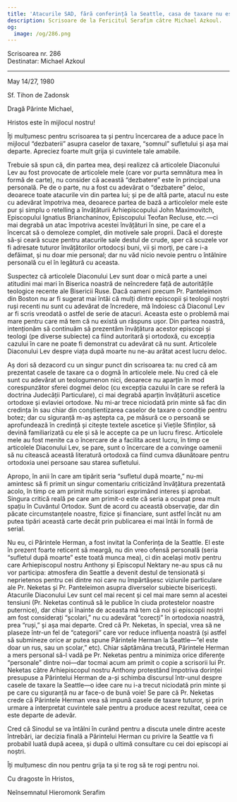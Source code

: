 ```yaml
---
title: 'Atacurile SAD, fără conferință la Seattle, casa de taxare nu este dogmă'
description: Scrisoare de la Fericitul Serafim către Michael Azkoul.
og:
  image: /og/286.png
---
```


<div style={{textAlign:'right', fontFamily:'monospace'}}>Scrisoarea nr. 286</div>
<div style={{textAlign:'left', fontFamily:'monospace'}}>Destinatar: Michael Azkoul</div>

---

May 14/27, 1980

Sf. Tihon de Zadonsk

Dragă Părinte Michael,

Hristos este în mijlocul nostru!

Îți mulțumesc pentru scrisoarea ta și pentru încercarea de a aduce pace în mijlocul “dezbaterii” asupra caselor de taxare, “somnul” sufletului și așa mai departe. Apreciez foarte mult grija și cuvintele tale amabile.

Trebuie să spun că, din partea mea, deși realizez că articolele Diaconului Lev au fost provocate de articolele mele (care vor purta semnătura mea în formă de carte), nu consider că această “dezbatere” este în principal una personală. Pe de o parte, nu a fost cu adevărat o “dezbatere” deloc, deoarece toate atacurile vin din partea lui; și pe de altă parte, atacul nu este cu adevărat împotriva mea, deoarece partea de bază a articolelor mele este pur și simplu o retelling a învățăturii Arhiepiscopului John Maximovitch, Episcopului Ignatius Brianchaninov, Episcopului Teofan Recluse, etc.—ci mai degrabă un atac împotriva acestei învățături în sine, pe care el a încercat să o demoleze complet, din motivele sale proprii. Dacă el dorește să-și ceară scuze pentru atacurile sale destul de crude, sper că scuzele vor fi adresate tuturor învățătorilor ortodocși buni, vii și morți, pe care i-a defăimat, și nu doar mie personal; dar nu văd nicio nevoie pentru o întâlnire personală cu el în legătură cu aceasta.

Suspectez că articolele Diaconului Lev sunt doar o mică parte a unei atitudini mai mari în Biserica noastră de neîncredere față de autoritățile teologice recente ale Bisericii Ruse. Dacă oameni precum Pr. Panteleimon din Boston nu ar fi sugerat mai întâi că mulți dintre episcopii și teologii noștri ruși recenti nu sunt cu adevărat de încredere, mă îndoiesc că Diaconul Lev ar fi scris vreodată o astfel de serie de atacuri. Aceasta este o problemă mai mare pentru care mă tem că nu există un răspuns ușor. Din partea noastră, intenționăm să continuăm să prezentăm învățătura acestor episcopi și teologi (pe diverse subiecte) ca fiind autoritară și ortodoxă, cu excepția cazului în care ne poate fi demonstrat cu adevărat că nu sunt. Articolele Diaconului Lev despre viața după moarte nu ne-au arătat acest lucru deloc.

Aș dori să dezacord cu un singur punct din scrisoarea ta: nu cred că am prezentat casele de taxare ca o dogmă în articolele mele. Nu cred că ele sunt cu adevărat un teologumenon nici, deoarece nu aparțin în mod corespunzător sferei dogmei deloc (cu excepția cazului în care se referă la doctrina Judecății Particulare), ci mai degrabă aparțin învățăturii ascetice ortodoxe și evlaviei ortodoxe. Nu mi-ar trece niciodată prin minte să fac din credința în sau chiar din conștientizarea caselor de taxare o condiție pentru botez; dar cu siguranță m-aș aștepta ca, pe măsură ce o persoană se aprofundează în credință și citește textele ascetice și Viețile Sfinților, să devină familiarizată cu ele și să le accepte ca pe un lucru firesc. Articolele mele au fost menite ca o încercare de a facilita acest lucru, în timp ce articolele Diaconului Lev, se pare, sunt o încercare de a convinge oamenii să nu citească această literatură ortodoxă ca fiind cumva dăunătoare pentru ortodoxia unei persoane sau starea sufletului.

Apropo, în anii în care am tipărit seria “sufletul după moarte,” nu-mi amintesc să fi primit un singur comentariu criticizând învățătura prezentată acolo, în timp ce am primit multe scrisori exprimând interes și aprobat. Singura critică reală pe care am primit-o este că seria a ocupat prea mult spațiu în Cuvântul Ortodox. Sunt de acord cu această observație, dar din păcate circumstanțele noastre, fizice și financiare, sunt astfel încât nu am putea tipări această carte decât prin publicarea ei mai întâi în formă de serial.

Nu eu, ci Părintele Herman, a fost invitat la Conferința de la Seattle. El este în prezent foarte reticent să meargă, nu din vreo ofensă personală (seria “sufletul după moarte” este toată munca mea), ci din același motiv pentru care Arhiepiscopul nostru Anthony și Episcopul Nektary ne-au spus că nu vor participa: atmosfera din Seattle a devenit destul de tensionată și neprietenos pentru cei dintre noi care nu împărtășesc viziunile particulare ale Pr. Neketas și Pr. Panteleimon asupra diverselor subiecte bisericești. Atacurile Diaconului Lev sunt cel mai recent și cel mai mare semn al acestei tensiuni (Pr. Neketas continuă să le publice în ciuda protestelor noastre puternice), dar chiar și înainte de aceasta mă tem că noi și episcopii noștri am fost considerați “școlari,” nu cu adevărat “corecți” în ortodoxia noastră, prea “ruși,” și așa mai departe. Cred că Pr. Neketas, în special, vrea să ne plaseze într-un fel de “categorii” care vor reduce influența noastră (și astfel să submineze orice ar putea spune Părintele Herman la Seattle—“el este doar un rus, sau un școlar,” etc). Chiar săptămâna trecută, Părintele Herman a mers personal să-l vadă pe Pr. Neketas pentru a minimiza orice diferențe “personale” dintre noi—dar tocmai acum am primit o copie a scrisorii lui Pr. Neketas către Arhiepiscopul nostru Anthony protestând împotriva dorinței presupuse a Părintelui Herman de a-și schimba discursul într-unul despre casele de taxare la Seattle—o idee care nu i-a trecut niciodată prin minte și pe care cu siguranță nu ar face-o de bună voie! Se pare că Pr. Neketas crede că Părintele Herman vrea să impună casele de taxare tuturor, și prin urmare a interpretat cuvintele sale pentru a produce acest rezultat, ceea ce este departe de adevăr.

Cred că Sinodul se va întâlni în curând pentru a discuta unele dintre aceste întrebări, iar decizia finală a Părintelui Herman cu privire la Seattle va fi probabil luată după aceea, și după o ultimă consultare cu cei doi episcopi ai noștri.

Îți mulțumesc din nou pentru grija ta și te rog să te rogi pentru noi.

Cu dragoste în Hristos,

Neînsemnatul Hieromonk Serafim